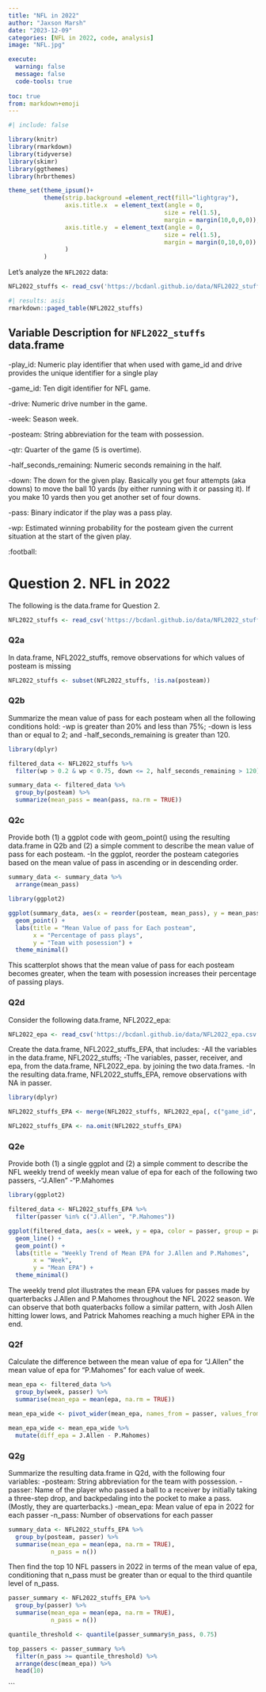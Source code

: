 ```yaml
---
title: "NFL in 2022"
author: "Jaxson Marsh"
date: "2023-12-09"
categories: [NFL in 2022, code, analysis]
image: "NFL.jpg"

execute: 
  warning: false
  message: false
  code-tools: true
  
toc: true
from: markdown+emoji
---
```

```r
#| include: false

library(knitr)
library(rmarkdown)
library(tidyverse)
library(skimr)
library(ggthemes)
library(hrbrthemes)

theme_set(theme_ipsum()+
          theme(strip.background =element_rect(fill="lightgray"),
                axis.title.x  = element_text(angle = 0,
                                            size = rel(1.5),
                                            margin = margin(10,0,0,0)),
                axis.title.y  = element_text(angle = 0,
                                            size = rel(1.5),
                                            margin = margin(0,10,0,0))
                )
          )
```

Let's analyze the `NFL2022` data:

```r
NFL2022_stuffs <- read_csv('https://bcdanl.github.io/data/NFL2022_stuffs.csv')
```


```r
#| results: asis
rmarkdown::paged_table(NFL2022_stuffs) 
```



## Variable Description for `NFL2022_stuffs` data.frame

-play_id: Numeric play identifier that when used with game_id and drive provides the unique identifier for a single play

-game_id: Ten digit identifier for NFL game.

-drive: Numeric drive number in the game.

-week: Season week.

-posteam: String abbreviation for the team with possession.

-qtr: Quarter of the game (5 is overtime).

-half_seconds_remaining: Numeric seconds remaining in the half.

-down: The down for the given play.
Basically you get four attempts (aka downs) to move the ball 10 yards (by either running with it or passing it).
If you make 10 yards then you get another set of four downs.

-pass: Binary indicator if the play was a pass play.

-wp: Estimated winning probability for the posteam given the current situation at the start of the given play.

:football:

# Question 2. NFL in 2022 

The following is the data.frame for Question 2.

```r
NFL2022_stuffs <- read_csv('https://bcdanl.github.io/data/NFL2022_stuffs.csv')
```

### Q2a

In data.frame, NFL2022_stuffs, remove observations for which values of posteam is missing

```r
NFL2022_stuffs <- subset(NFL2022_stuffs, !is.na(posteam))
```

### Q2b

Summarize the mean value of pass for each posteam when all the following conditions hold:
   -wp is greater than 20% and less than 75%;
   -down is less than or equal to 2; and
   -half_seconds_remaining is greater than 120.

```r
library(dplyr)

filtered_data <- NFL2022_stuffs %>%
  filter(wp > 0.2 & wp < 0.75, down <= 2, half_seconds_remaining > 120)

summary_data <- filtered_data %>%
  group_by(posteam) %>%
  summarize(mean_pass = mean(pass, na.rm = TRUE))
```

### Q2c

Provide both (1) a ggplot code with geom_point() using the resulting data.frame in Q2b and (2) a simple comment to describe the mean value of pass for each posteam.
   -In the ggplot, reorder the posteam categories based on the mean value of pass in ascending or in descending order.

```r
summary_data <- summary_data %>%
  arrange(mean_pass)

library(ggplot2)

ggplot(summary_data, aes(x = reorder(posteam, mean_pass), y = mean_pass)) +
  geom_point() +
  labs(title = "Mean Value of pass for Each posteam",
       x = "Percentage of pass plays",
       y = "Team with posession") +
  theme_minimal()
```

This scatterplot shows that the mean value of pass for each posteam becomes greater, when the team with posession increases their percentage of passing plays.


### Q2d

Consider the following data.frame, NFL2022_epa:

```r
NFL2022_epa <- read_csv('https://bcdanl.github.io/data/NFL2022_epa.csv')
```

Create the data.frame, NFL2022_stuffs_EPA, that includes:
   -All the variables in the data.frame, NFL2022_stuffs;
   -The variables, passer, receiver, and epa, from the data.frame, NFL2022_epa. by joining the two data.frames.
   -In the resulting data.frame, NFL2022_stuffs_EPA, remove observations with NA in passer.

```r
library(dplyr)

NFL2022_stuffs_EPA <- merge(NFL2022_stuffs, NFL2022_epa[, c("game_id", "passer", "receiver", "epa")], by = "game_id", all.x = TRUE)
```

```r
NFL2022_stuffs_EPA <- na.omit(NFL2022_stuffs_EPA)
```


### Q2e

Provide both (1) a single ggplot and (2) a simple comment to describe the NFL weekly trend of weekly mean value of epa for each of the following two passers,
   -"J.Allen"
   -"P.Mahomes

```r
library(ggplot2)

filtered_data <- NFL2022_stuffs_EPA %>%
  filter(passer %in% c("J.Allen", "P.Mahomes"))

ggplot(filtered_data, aes(x = week, y = epa, color = passer, group = passer)) +
  geom_line() +
  geom_point() +
  labs(title = "Weekly Trend of Mean EPA for J.Allen and P.Mahomes",
       x = "Week",
       y = "Mean EPA") +
  theme_minimal()
```

The weekly trend plot illustrates the mean EPA values for passes made by quarterbacks J.Allen and P.Mahomes throughout the NFL 2022 season. We can observe that both quaterbacks follow a similar pattern, with Josh Allen hitting lower lows, and Patrick Mahomes reaching a much higher EPA in the end.


### Q2f

Calculate the difference between the mean value of epa for "J.Allen" the mean value of epa for "P.Mahomes" for each value of week.

```r
mean_epa <- filtered_data %>%
  group_by(week, passer) %>%
  summarise(mean_epa = mean(epa, na.rm = TRUE))

mean_epa_wide <- pivot_wider(mean_epa, names_from = passer, values_from = mean_epa)

mean_epa_wide <- mean_epa_wide %>%
  mutate(diff_epa = J.Allen - P.Mahomes)
```

### Q2g

Summarize the resulting data.frame in Q2d, with the following four variables:
   -posteam: String abbreviation for the team with possession.
   -passer: Name of the player who passed a ball to a receiver by initially taking a three-step drop, and backpedaling into the pocket to make a pass. (Mostly, they are quarterbacks.)
   -mean_epa: Mean value of epa in 2022 for each passer
   -n_pass: Number of observations for each passer

```r
summary_data <- NFL2022_stuffs_EPA %>%
  group_by(posteam, passer) %>%
  summarise(mean_epa = mean(epa, na.rm = TRUE),
            n_pass = n())
```

Then find the top 10 NFL passers in 2022 in terms of the mean value of epa, conditioning that n_pass must be greater than or equal to the third quantile level of n_pass.

```r
passer_summary <- NFL2022_stuffs_EPA %>%
  group_by(passer) %>%
  summarise(mean_epa = mean(epa, na.rm = TRUE),
            n_pass = n())

quantile_threshold <- quantile(passer_summary$n_pass, 0.75)

top_passers <- passer_summary %>%
  filter(n_pass >= quantile_threshold) %>%
  arrange(desc(mean_epa)) %>%
  head(10)
```
```








